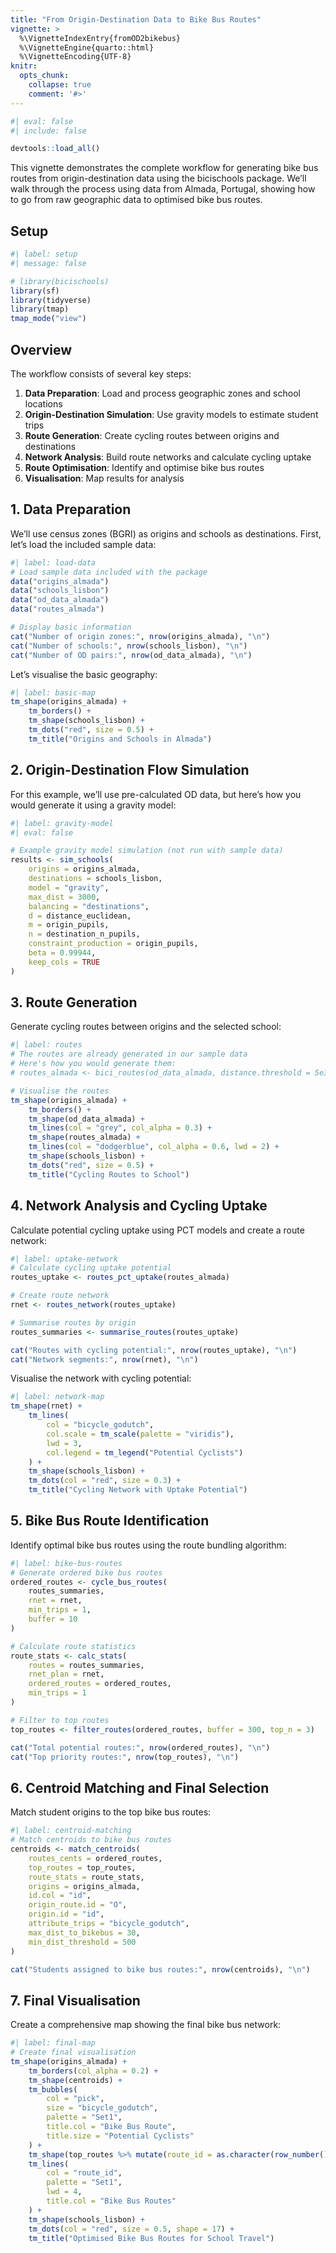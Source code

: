 ```yaml
---
title: "From Origin-Destination Data to Bike Bus Routes"
vignette: >
  %\VignetteIndexEntry{fromOD2bikebus}
  %\VignetteEngine{quarto::html}
  %\VignetteEncoding{UTF-8}
knitr:
  opts_chunk:
    collapse: true
    comment: '#>'
---
```


```r
#| eval: false
#| include: false

devtools::load_all()
```

This vignette demonstrates the complete workflow for generating bike bus routes from origin-destination data using the bicischools package. We'll walk through the process using data from Almada, Portugal, showing how to go from raw geographic data to optimised bike bus routes.

## Setup

```r
#| label: setup
#| message: false

# library(bicischools)
library(sf)
library(tidyverse)
library(tmap)
tmap_mode("view")
```

## Overview

The workflow consists of several key steps:

1. **Data Preparation**: Load and process geographic zones and school locations
2. **Origin-Destination Simulation**: Use gravity models to estimate student trips
3. **Route Generation**: Create cycling routes between origins and destinations  
4. **Network Analysis**: Build route networks and calculate cycling uptake
5. **Route Optimisation**: Identify and optimise bike bus routes
6. **Visualisation**: Map results for analysis

## 1. Data Preparation

We'll use census zones (BGRI) as origins and schools as destinations. First, let's load the included sample data:

```r
#| label: load-data
# Load sample data included with the package
data("origins_almada")
data("schools_lisbon")
data("od_data_almada")
data("routes_almada")

# Display basic information
cat("Number of origin zones:", nrow(origins_almada), "\n")
cat("Number of schools:", nrow(schools_lisbon), "\n")
cat("Number of OD pairs:", nrow(od_data_almada), "\n")
```

Let's visualise the basic geography:

```r
#| label: basic-map
tm_shape(origins_almada) +
    tm_borders() +
    tm_shape(schools_lisbon) +
    tm_dots("red", size = 0.5) +
    tm_title("Origins and Schools in Almada")
```

## 2. Origin-Destination Flow Simulation

For this example, we'll use pre-calculated OD data, but here's how you would generate it using a gravity model:

```r
#| label: gravity-model
#| eval: false

# Example gravity model simulation (not run with sample data)
results <- sim_schools(
    origins = origins_almada,
    destinations = schools_lisbon,
    model = "gravity",
    max_dist = 3000,
    balancing = "destinations",
    d = distance_euclidean,
    m = origin_pupils,
    n = destination_n_pupils,
    constraint_production = origin_pupils,
    beta = 0.99944,
    keep_cols = TRUE
)
```

## 3. Route Generation

Generate cycling routes between origins and the selected school:

```r
#| label: routes
# The routes are already generated in our sample data
# Here's how you would generate them:
# routes_almada <- bici_routes(od_data_almada, distance.threshold = 5e3)

# Visualise the routes
tm_shape(origins_almada) +
    tm_borders() +
    tm_shape(od_data_almada) +
    tm_lines(col = "grey", col_alpha = 0.3) +
    tm_shape(routes_almada) +
    tm_lines(col = "dodgerblue", col_alpha = 0.6, lwd = 2) +
    tm_shape(schools_lisbon) +
    tm_dots("red", size = 0.5) +
    tm_title("Cycling Routes to School")
```

## 4. Network Analysis and Cycling Uptake

Calculate potential cycling uptake using PCT models and create a route network:

```r
#| label: uptake-network
# Calculate cycling uptake potential
routes_uptake <- routes_pct_uptake(routes_almada)

# Create route network
rnet <- routes_network(routes_uptake)

# Summarise routes by origin
routes_summaries <- summarise_routes(routes_uptake)

cat("Routes with cycling potential:", nrow(routes_uptake), "\n")
cat("Network segments:", nrow(rnet), "\n")
```

Visualise the network with cycling potential:

```r
#| label: network-map
tm_shape(rnet) +
    tm_lines(
        col = "bicycle_godutch",
        col.scale = tm_scale(palette = "viridis"),
        lwd = 3,
        col.legend = tm_legend("Potential Cyclists")
    ) +
    tm_shape(schools_lisbon) +
    tm_dots(col = "red", size = 0.3) +
    tm_title("Cycling Network with Uptake Potential")
```

## 5. Bike Bus Route Identification

Identify optimal bike bus routes using the route bundling algorithm:

```r
#| label: bike-bus-routes
# Generate ordered bike bus routes
ordered_routes <- cycle_bus_routes(
    routes_summaries,
    rnet = rnet,
    min_trips = 1,
    buffer = 10
)

# Calculate route statistics
route_stats <- calc_stats(
    routes = routes_summaries,
    rnet_plan = rnet,
    ordered_routes = ordered_routes,
    min_trips = 1
)

# Filter to top routes
top_routes <- filter_routes(ordered_routes, buffer = 300, top_n = 3)

cat("Total potential routes:", nrow(ordered_routes), "\n")
cat("Top priority routes:", nrow(top_routes), "\n")
```

## 6. Centroid Matching and Final Selection

Match student origins to the top bike bus routes:

```r
#| label: centroid-matching
# Match centroids to bike bus routes
centroids <- match_centroids(
    routes_cents = ordered_routes,
    top_routes = top_routes,
    route_stats = route_stats,
    origins = origins_almada,
    id.col = "id",
    origin_route.id = "O",
    origin.id = "id",
    attribute_trips = "bicycle_godutch",
    max_dist_to_bikebus = 30,
    min_dist_threshold = 500
)

cat("Students assigned to bike bus routes:", nrow(centroids), "\n")
```

## 7. Final Visualisation

Create a comprehensive map showing the final bike bus network:

```r
#| label: final-map
# Create final visualisation
tm_shape(origins_almada) +
    tm_borders(col_alpha = 0.2) +
    tm_shape(centroids) +
    tm_bubbles(
        col = "pick",
        size = "bicycle_godutch",
        palette = "Set1",
        title.col = "Bike Bus Route",
        title.size = "Potential Cyclists"
    ) +
    tm_shape(top_routes %>% mutate(route_id = as.character(row_number()))) +
    tm_lines(
        col = "route_id",
        palette = "Set1",
        lwd = 4,
        title.col = "Bike Bus Routes"
    ) +
    tm_shape(schools_lisbon) +
    tm_dots(col = "red", size = 0.5, shape = 17) +
    tm_title("Optimised Bike Bus Routes for School Travel")
```



